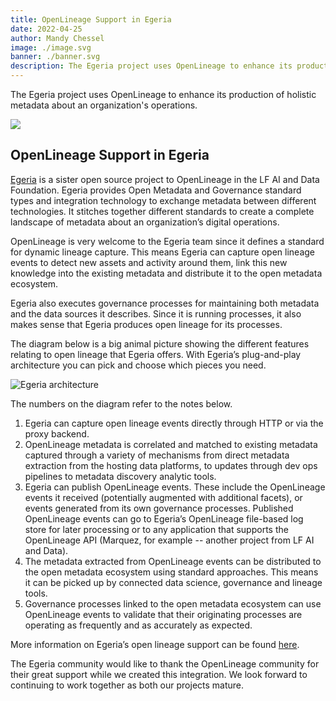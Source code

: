 ```yaml
---
title: OpenLineage Support in Egeria
date: 2022-04-25
author: Mandy Chessel
image: ./image.svg
banner: ./banner.svg
description: The Egeria project uses OpenLineage to enhance its production of holistic metadata about an organization's operations.
---
```

The Egeria project uses OpenLineage to enhance its production of holistic metadata about an organization's operations.

![](./banner.svg#banner)

<!--truncate-->

## OpenLineage Support in Egeria 

[Egeria](https://egeria-project.org) is a sister open source project to OpenLineage in the LF AI and Data Foundation. Egeria provides Open Metadata and Governance standard types and integration technology to exchange metadata between different technologies. It stitches together different standards to create a complete landscape of metadata about an organization’s digital operations.

OpenLineage is very welcome to the Egeria team since it defines a standard for dynamic lineage capture.  This means Egeria can capture open lineage events to detect new assets and activity around them, link this new knowledge into the existing metadata and distribute it to the open metadata ecosystem.

Egeria also executes governance processes for maintaining both metadata and the data sources it describes. Since it is running processes, it also makes sense that Egeria produces open lineage for its processes.

The diagram below is a big animal picture showing the different features relating to open lineage that Egeria offers. With Egeria’s plug-and-play architecture you can pick and choose which pieces you need.

![Egeria architecture](./open-lineage-blog.svg)

The numbers on the diagram refer to the notes below.
1. Egeria can capture open lineage events directly through HTTP or via the proxy backend.
2. OpenLineage metadata is correlated and matched to existing metadata captured through a variety of mechanisms from direct metadata extraction from the hosting data platforms, to updates through dev ops pipelines to metadata discovery analytic tools.
3. Egeria can publish OpenLineage events. These include the OpenLineage events it received (potentially augmented with additional facets), or events generated from its own governance processes. Published OpenLineage events can go to Egeria’s OpenLineage file-based log store for later processing or to any application that supports the OpenLineage API (Marquez, for example -- another project from LF AI and Data).
4. The metadata extracted from OpenLineage events can be distributed to the open metadata ecosystem using standard approaches. This means it can be picked up by connected data science, governance and lineage tools.
5. Governance processes linked to the open metadata ecosystem can use OpenLineage events to validate that their originating processes are operating as frequently and as accurately as expected.

More information on Egeria’s open lineage support can be found [here](https://egeria-project.org/features/lineage-management/overview/#the-openlineage-standard).

The Egeria community would like to thank the OpenLineage community for their great support while we created this integration. We look forward to continuing to work together as both our projects mature.
